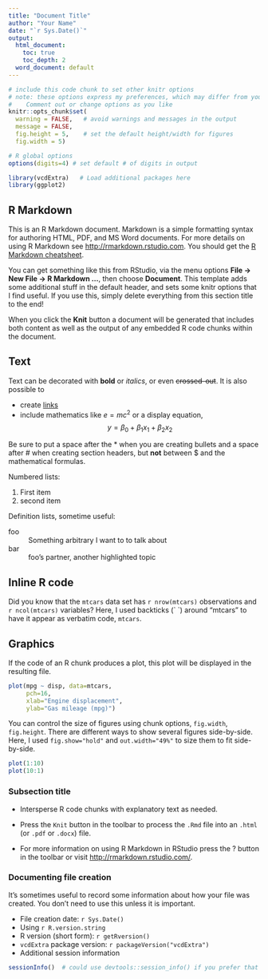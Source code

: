 ```yaml
---
title: "Document Title"
author: "Your Name"
date: "`r Sys.Date()`"
output: 
  html_document:
    toc: true
    toc_depth: 2
  word_document: default
---
```


<!-- if you include more than one output format, you'll be offered a choice
     when you knit the document.  To avoid this, remove one format from
     the header.
     These lines are a markdown comment, as in HTML.  They are ignored.
-->

```r
# include this code chunk to set other knitr options
# note: these options express my preferences, which may differ from yours!
#    Comment out or change options as you like
knitr::opts_chunk$set(
  warning = FALSE,   # avoid warnings and messages in the output
  message = FALSE,
  fig.height = 5,    # set the default height/width for figures
  fig.width = 5)

# R global options
options(digits=4) # set default # of digits in output
```

```r
library(vcdExtra)   # Load additional packages here 
library(ggplot2)
```

## R Markdown

This is an R Markdown document. Markdown is a simple formatting syntax for authoring HTML,
 PDF, and MS Word documents. For more details on using R Markdown see <http://rmarkdown.rstudio.com>.
You should get the [R Markdown cheatsheet](http://www.rstudio.com/resources/cheatsheets).

You can get something like this from RStudio, via the menu options **File -> New File -> R Markdown ...**,
then choose **Document**.  This template adds some additional stuff in the default header,
and sets some knitr options that I find useful.  If you use this, simply delete everything
from this section title to the end!

When you click the **Knit** button a document will be generated that includes both content as well as the output of any embedded R code chunks within the document. 

## Text

Text can be decorated with **bold** or *italics*, or even ~~crossed-out~~.  It is also possible to 

* create [links](http://rmarkdown.rstudio.com/) 
* include mathematics like $e=mc^2$ or a display equation,
$$y = \beta_0 + \beta_1 x_1 + \beta_2 x_2$$

Be sure to put a space after the * when you are creating bullets and a space after # when 
creating section headers, but **not** between $ and the mathematical formulas.

Numbered lists:

1. First item
2. second item

Definition lists, sometime useful:

foo
: Something arbitrary I want to to talk about

bar
: foo's partner, another highlighted topic


## Inline R code

Did you know that the `mtcars` data set has
`r nrow(mtcars)` observations and `r ncol(mtcars)` variables?
Here, I used backticks (\` \`) around "mtcars" to have it appear as verbatim code, `mtcars`.

## Graphics

If the code of an R chunk produces a plot, this plot will be displayed in the resulting file.
```r
plot(mpg ~ disp, data=mtcars, 
     pch=16, 
     xlab="Engine displacement",
     ylab="Gas mileage (mpg)")
```


You can control the size of figures using chunk options, `fig.width`, `fig.height`.
There are different ways to show several figures side-by-side. Here, I
used `fig.show="hold"` and `out.width="49%"` to size them to fit side-by-side.

```r
plot(1:10)
plot(10:1)
```


### Subsection title

* Intersperse R code chunks with explanatory text as needed.

* Press the `Knit` button in the toolbar to process the `.Rmd` file into an `.html` (or `.pdf` or `.docx`) file.

* For more information on using R Markdown in RStudio press the ? button in the toolbar or visit <http://rmarkdown.rstudio.com/>.

### Documenting file creation 

It's sometimes useful to record some information about how your file was created.  You don't need to use
this unless it is important.

  * File creation date: `r Sys.Date()`
  * Using `r R.version.string`
  * R version (short form): `r getRversion()`
  * `vcdExtra` package version: `r packageVersion("vcdExtra")`
  * Additional session information
  
```r
sessionInfo()  # could use devtools::session_info() if you prefer that
```
